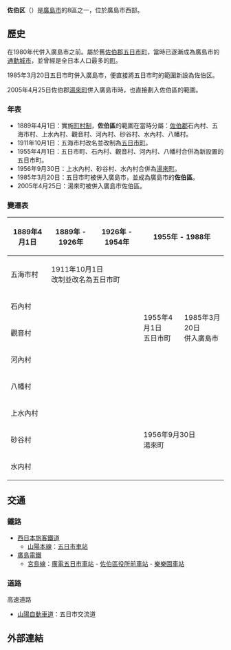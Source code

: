 {{unreferenced|time=2016-12-04T05:44:26+00:00}}
{{update|time=2016-12-04T05:44:26+00:00}}
{{日本區
| 自治體名=佐伯區
| 圖像 = [[File:Yuki_Onsen_(Hiroshima)_01.jpg|240px]]
| 圖像說明=[[湯來溫泉|湯來溫泉]]街
| 區章=[[File:Emblem_of_Saeki,_Hiroshima.png|100px]]
| 日文原名=佐伯区
| 平假名=さえきく
| 羅馬字拼音=Saeki-ku
| 都道府縣=廣島縣
| 支廳=
| 市=廣島市
| 編號=34108-8
| 面積=223.98
| 邊界未定=
| 人口=136,733
| 統計時間=2010年10月末
| 自治體=[[廣島市|廣島市]]（[[西區_(廣島市)|西區]]、[[安佐北區|安佐北區]]、[[安佐南區|安佐南區]]）、[[廿日市市|廿日市市]]、[[安藝太田町|安藝太田町]]
| 樹=
| 花=
| 其他象徵物=
| 其他象徵=
| 郵遞區號=731-5195
| 所在地=佐伯区海老園二丁目5番28号<br>[[File:Saeki_Ward_Office_in_Hiroshima_City.jpg|center]]
| 電話號碼=82-022-0111
| 外部連結=http://www.city.hiroshima.lg.jp/www/genre/0000000000000/1001000001912/index.html
| 經度=
| 緯度=
| 地圖=[[File:Saeki-ku_in_Hiroshima_City.svg|250px]]
| 註記=人口：[http://www.city.hiroshima.lg.jp/kikaku/joho/toukei/01_jyu/jyu-ind.html 廣島市官方網頁]
}}
'''佐伯区'''（{{jpn|j=佐伯区|hg=さえきく|rm=Saeki ku|f=y}}）是[[廣島市|廣島市]]的8區之一，位於廣島市西部。

==歷史==
在1980年代併入廣島市之前。屬於舊[[佐伯郡|佐伯郡]][[五日市町|五日市町]]，當時已逐漸成為廣島市的[[通勤城市|通勤城市]]，並曾經是全日本人口最多的[[町|町]]。

1985年3月20日五日市町併入廣島市，便直接將五日市町的範圍新設為佐伯区。

2005年4月25日佐伯郡[[湯來町|湯來町]]併入廣島市時，也直接劃入佐伯區的範圍。

===年表===
* 1889年4月1日：實施[[町村制|町村制]]，'''佐伯區'''的範圍在當時分屬：[[佐伯郡|佐伯郡]]石內村、五海市村、上水內村、觀音村、河內村、砂谷村、水內村、八幡村。
* 1911年10月1日：五海市村改名並改制為[[五日市町_(廣島縣)|五日市町]]。
* 1955年4月1日：五日市町、石內村、觀音村、河內村、八幡村合併為新設置的五日市町。
* 1956年9月30日：上水內村、砂谷村、水內村合併為[[湯來町|湯來町]]。
* 1985年3月20日：五日市町被併入廣島市，並成為廣島市的'''佐伯區'''。
* 2005年4月25日：湯來町被併入廣島市佐伯區。

===變遷表===
{| class="wikitable" style="font-size:x-small"
! 1889年4月1日
! 1889年 - 1926年
! colspan=2 | 1926年 - 1954年
! colspan=2 | 1955年 - 1988年
! 1989年 - 現在
! colspan=2 | 現在
|-
| 五海市村
| colspan=3 | 1911年10月1日<br>改制並改名為五日市町
| rowspan=5 | 1955年4月1日<br>五日市町
| rowspan=5 colspan=2 bgcolor="#cfc" | 1985年3月20日<br>併入廣島市
| rowspan=8 bgcolor="#cfc" | 佐伯區
|-
| colspan=4 | 石內村
|-
| colspan=4 | 觀音村
|-
| colspan=4 | 河內村
|-
| colspan=4 | 八幡村
|-
| colspan=4 | 上水內村
| rowspan=3 colspan=2 | 1956年9月30日<br>湯來町
| rowspan=3 bgcolor="#cfc" | 2005年4月25日<br>併入廣島市
|-
| colspan=4 | 砂谷村
|-
| colspan=4 | 水内村
|}

==交通==
===鐵路===
* [[西日本旅客鐵道|西日本旅客鐵道]]
** [[山陽本線|山陽本線]]：[[五日市車站|五日市車站]]
* [[廣島電鐵|廣島電鐵]]
** [[宮島線|宮島線]]：[[廣電五日市車站|廣電五日市車站]] - [[佐伯區役所前車站|佐伯區役所前車站]] - [[樂樂園車站|樂樂園車站]]

===道路===
; 高速道路
* [[山陽自動車道|山陽自動車道]]：五日市交流道

==外部連結==
{{commonscat|:Saeki-ku, Hiroshima}}

{{廣島縣}}